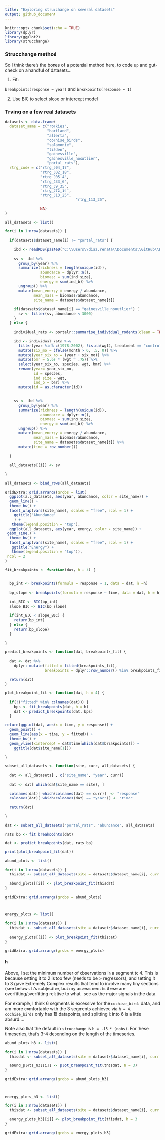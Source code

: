 ```yaml
---
title: "Exploring strucchange on several datasets"
output: github_document
---
```


```r
knitr::opts_chunk$set(echo = TRUE)
library(dplyr)
library(ggplot2)
library(strucchange)
```

### Strucchange method

So I think there's the bones of a potential method here, to code up and gut-check on a handful of datasets...

1. Fit:

`breakpoints(response ~ year)` and `breakpoints(response ~ 1)`

2. Use BIC to select slope or intercept model


### Trying on a few real datasets

```r

datasets <- data.frame(
  dataset_name = c("rockies",
                   "hartland",
                   "alberta",
                   "cochise_birds",
                   "salamonie",
                   "tilden",
                   "gainesville",
                   "gainesville_nooutlier",
                   "portal_rats"),
  rtrg_code = c("rtrg_304_17",
                "rtrg_102_18",
                "rtrg_105_4",
                "rtrg_133_6",
                "rtrg_19_35",
                "rtrg_172_14",
                "rtrg_113_25",
                                "rtrg_113_25",

                NA)
)

all_datasets <- list()

for(i in 1:nrow(datasets)) {
  
  if(datasets$dataset_name[i] != "portal_rats") {
    
    ibd <- readRDS(paste0("C:\\Users\\diaz.renata\\Documents\\GitHub\\BBSsize\\analysis\\isd_data\\ibd_isd_bbs_", datasets$rtrg_code[i], ".Rds"))
    
    sv <- ibd %>%
      group_by(year) %>%
      summarize(richness = length(unique(id)),
                abundance = dplyr::n(),
                biomass = sum(ind_size),
                energy = sum(ind_b)) %>%
      ungroup() %>%
      mutate(mean_energy = energy / abundance,
             mean_mass = biomass/abundance,
             site_name = datasets$dataset_name[i])
    
    if(datasets$dataset_name[i] == "gainesville_nooutlier") {
      sv <- filter(sv, abundance < 3000)
    }
  } else {
    
    individual_rats <- portalr::summarise_individual_rodents(clean = TRUE, type = "Granivores", time = "date", length = "Longterm")
    
    ibd <- individual_rats %>%
      filter(year %in% c(1978:2002), !is.na(wgt), treatment == "control") %>%
      mutate(six_mo = ifelse(month > 6, .5, 0)) %>%
      mutate(year_six_mo = (year + six_mo)) %>%
      mutate(bmr = 5.69 * (wgt ^ .75)) %>%
      select(year_six_mo, species, wgt, bmr) %>%
      rename(year= year_six_mo,
             id = species,
             ind_size = wgt,
             ind_b = bmr) %>%
      mutate(id = as.character(id))
    
    
    sv <- ibd %>%
      group_by(year) %>%
      summarize(richness = length(unique(id)),
                abundance = dplyr::n(),
                biomass = sum(ind_size),
                energy = sum(ind_b)) %>%
      ungroup() %>%
      mutate(mean_energy = energy / abundance,
             mean_mass = biomass/abundance,
             site_name = datasets$dataset_name[i]) %>%
      mutate(time = row_number())
    
  }
  
  all_datasets[[i]] <- sv
  
}

all_datasets <- bind_rows(all_datasets)

gridExtra::grid.arrange(grobs = list(
  ggplot(all_datasets, aes(year, abundance, color = site_name)) +
  geom_line() +
  theme_bw() +
  facet_wrap(vars(site_name), scales = "free", ncol = 1) + 
    ggtitle("Abundance"
    ) +
   theme(legend.position = "top"),
  ggplot(all_datasets, aes(year, energy, color = site_name)) + 
 geom_line() +
  theme_bw() +
  facet_wrap(vars(site_name), scales = "free", ncol = 1) +
   ggtitle("Energy") +
   theme(legend.position = "top")),
 ncol = 2
)

```

```r

fit_breakpoints <- function(dat, h = 4) {

  
  bp_int <- breakpoints(formula = response ~ 1, data = dat, h =h)
  
  bp_slope <- breakpoints(formula = response ~ time, data = dat, h = h)
  
  int_BIC <- BIC(bp_int)
  slope_BIC <- BIC(bp_slope)
  
  if(int_BIC < slope_BIC) {
    return(bp_int)
  } else {
    return(bp_slope)
  }
  
}

predict_breakpoints <- function(dat, breakpoints_fit) {
 
  dat <- dat %>%
    dplyr::mutate(fitted = fitted(breakpoints_fit),
                  breakpoints = dplyr::row_number() %in% breakpoints_fit$breakpoints) 
  
  return(dat)
}

plot_breakpoint_fit <- function(dat, h = 4) {
  
  if(!("fitted" %in% colnames(dat))) {
    bps <- fit_breakpoints(dat, h = h)
    dat <- predict_breakpoints(dat, bps)
  }
  
return(ggplot(dat, aes(x = time, y = response)) +
  geom_point() +
  geom_line(aes(x = time, y = fitted)) +
  theme_bw() +
  geom_vline(xintercept = dat$time[which(dat$breakpoints)]) +
    ggtitle(dat$site_name[1]))
  
}

subset_all_datasets <- function(site, curr, all_datasets) {
  
  dat <- all_datasets[ , c("site_name", "year", curr)]
  
  dat <- dat[ which(dat$site_name == site), ]
  
  colnames(dat)[ which(colnames(dat) == curr)]  <- "response"
  colnames(dat)[ which(colnames(dat) == "year")] <- "time"
  
  return(dat)

}

dat <- subset_all_datasets("portal_rats", "abundance", all_datasets)

rats_bp <- fit_breakpoints(dat)

dat <- predict_breakpoints(dat, rats_bp)

print(plot_breakpoint_fit(dat))

```

```r

abund_plots <- list()

for(i in 1:nrow(datasets)) {
  thisdat <- subset_all_datasets(site = datasets$dataset_name[i], curr = "abundance", all_datasets = all_datasets)
  
  abund_plots[[i]] <- plot_breakpoint_fit(thisdat)
}

gridExtra::grid.arrange(grobs = abund_plots)



energy_plots <- list()

for(i in 1:nrow(datasets)) {
  thisdat <- subset_all_datasets(site = datasets$dataset_name[i], curr = "energy", all_datasets = all_datasets)
  
  energy_plots[[i]] <- plot_breakpoint_fit(thisdat)
}

gridExtra::grid.arrange(grobs = energy_plots)
```


#### h

Above, I set the minimum number of observations in a segment to 4. This is because setting it to 2 is too few (needs to be > regressors), and setting it to 3 gave Extremely Complex results that tend to involve many tiny sections (see below). It's subjective, but my assessment is these are overfitting/overfitting relative to what I see as the major signals in the data. 

For example, I think 6 segments is excessive for the `cochise_birds` data, and am more comfortable with the 3 segments achieved via `h = 4`. `cochise_birds` only has 18 datapoints, and splitting it into 6 is a little absurd....

Note also that the default in `strucchange` is `h = .15 * (nobs)`. For these timeseries, that's 3-4 depending on the length of the timeseries. 


```r

abund_plots_h3 <- list()

for(i in 1:nrow(datasets)) {
  thisdat <- subset_all_datasets(site = datasets$dataset_name[i], curr = "abundance", all_datasets = all_datasets)
  
  abund_plots_h3[[i]] <- plot_breakpoint_fit(thisdat, h = 3)
}

gridExtra::grid.arrange(grobs = abund_plots_h3)



energy_plots_h3 <- list()

for(i in 1:nrow(datasets)) {
  thisdat <- subset_all_datasets(site = datasets$dataset_name[i], curr = "energy", all_datasets = all_datasets)
  
  energy_plots_h3[[i]] <- plot_breakpoint_fit(thisdat, h = 3)
}

gridExtra::grid.arrange(grobs = energy_plots_h3)

```
